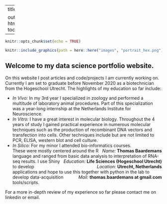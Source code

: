 
---
title: ""

output:
  html_document:
    toc: false
---

```r
knitr::opts_chunk$set(echo = TRUE)
```


```r
knitr::include_graphics(path = here::here("images", "portrait_hex.png"))
```
  

## Welcome to my data science portfolio website.  

On this website I post articles and code/projects I am currently working on. Currently I am set to graduate before November 2020 as a biotechnician from the Hogeschool Utrecht. 
The highlights of my education so far include:  

* *In Vivo:* In my 3rd year I specialized in zoology and performed a multitude of laboratory animal procedures. Part of this specialization was a year-long internship at the Netherlands Institute for Neuroscience.  
* *In Vitro:* I have a great interest in molecular biology. Throughout the 4 years of study I gained practical experience in numerous molecular techniques such as the production of recombinant DNA vectors and transfection into cells. Other techniques include but are not limited to PCR, ELISA, western blot and cell culture.
* *In Silico:* For my minor I attended bio-informatics courses. [*Name:* **Thomas Baardemans** ]{style="float:right"}  
These were mostly centered around the R language and ranged from  [*Education:* **Life Sciences (Hogeschool Utrecht)**]{style="float:right"}
basic data analysis to interpretation of RNA-seq results. I use Shiny to develop[*Location:* **Utrecht, Netherlands**]{style="float:right"}  
applications and hope to use this together with python in the lab to develop  [*Mail:* **thomas.baardemans at gmail.com**]{style="float:right"} 
data-acquisition tools/scripts. 
 

For a more in-depth review of my experience so far please contact me on linkedin or email.

